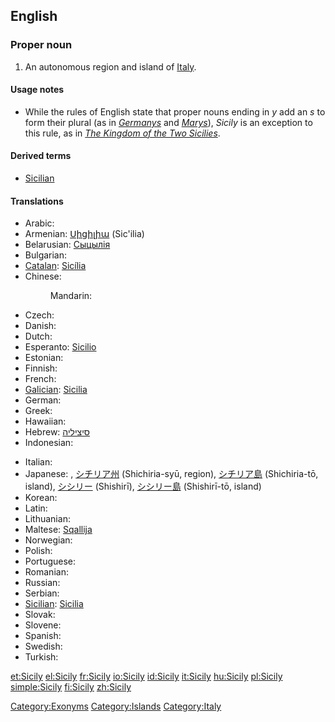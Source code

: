 ==English==

===Proper noun===
{{wikipedia}}
{{en-proper-noun|Sicilies}} {{italbrac|see Usage notes below}}

# An autonomous region and island of [[Italy]].

====Usage notes====
*While the rules of English state that proper nouns ending in ''y'' add an ''s'' to form their plural (as in ''[[Germany]]s'' and ''[[Mary]]s''), ''Sicily'' is an exception to this rule, as in ''[[w:Kingdom of the Two Sicilies|The Kingdom of the Two Sicilies]]''.

====Derived terms====
*[[Sicilian]]

====Translations====
{{trans-top|island}}
* Arabic: {{t|ar|صقلية|f|tr=Siqilya|sc=Arab}}
* Armenian: [[Սիցիլիա]] (Sic'ilia)
* Belarusian: [[Сыцылія]]
* Bulgarian: {{t-|bg|Сицилия}}
* [[Catalan]]: [[Sicília]]
* Chinese:
*: Mandarin: {{t|zh|西西里|tr=Xixīlǐ|sc=Hani}}
* Czech: {{t-|cs|Sicílie|f}}
* Danish: {{t-|da|Sicilien}}
* Dutch: {{t+|nl|Sicilië|n}}
* Esperanto: [[Sicilio]]
* Estonian: {{t-|et|Sitsiilia}}
* Finnish: {{t+|fi|Sisilia}}
* French: {{t+|fr|Sicile|f}}
* [[Galician]]: [[Sicilia#Galician|Sicilia]]
* German: {{t+|de|Sizilien}}
* Greek: {{t+|el|Σικελία}}
* Hawaiian: {{tø|haw|Kikilia}}
* Hebrew: [[סיציליה]]
* Indonesian: {{t-|id|Sisilia|xs=Indonesian}}
{{trans-mid}}
* Italian: {{t+|it|Sicilia|f}}
* Japanese: {{t|ja|シチリア|tr=Shichiria|sc=Jpan}}, [[シチリア州]] (Shichiria-syū, region), [[シチリア島]] (Shichiria-tō, island), [[シシリー]] (Shishirī), [[シシリー島]] (Shishirī-tō, island)
* Korean: {{t|ko|시실리|tr=Sisilli|sc=Kore}}
* Latin: {{t-|la|Sicilia|f}}
* Lithuanian: {{t-|lt|Sicilija|xs=Lithuanian}}
* Maltese: [[Sqallija]]
* Norwegian: {{t-|no|Sicilia}}
* Polish: {{t+|pl|Sycylia}}
* Portuguese: {{t-|pt|Sicília}}
* Romanian: {{t-|ro|Sicilia}}
* Russian: {{t+|ru|Сицилия|f|tr=Sicílija}}
* Serbian: {{t-|sr|Сицилија|sc=Cyrl}}
* [[Sicilian]]: [[Sicilia#Sicilian|Sicilia]] {{f}}
* Slovak: {{t-|sk|Sicília}}
* Slovene: {{t+|sl|Sicilija}}
* Spanish: {{t+|es|Sicilia}}
* Swedish: {{t-|sv|Sicilien}}
* Turkish: {{t+|tr|Sicilya}}
{{trans-bottom}}

[[Category:Exonyms]]
[[Category:Islands]]
[[Category:Italy]]

[[et:Sicily]]
[[el:Sicily]]
[[fr:Sicily]]
[[io:Sicily]]
[[id:Sicily]]
[[it:Sicily]]
[[hu:Sicily]]
[[pl:Sicily]]
[[simple:Sicily]]
[[fi:Sicily]]
[[zh:Sicily]]